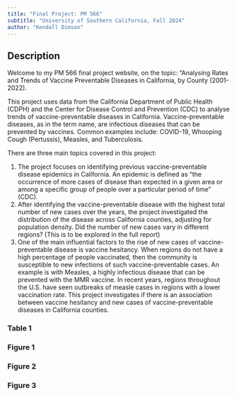 ```yaml
---
title: "Final Project: PM 566"
subtitle: "University of Southern California, Fall 2024"
author: "Kendall Dimson"
---
```


## Description

Welcome to my PM 566 final project website, on the topic: "Analysing Rates and Trends of Vaccine Preventable Diseases in California, by County (2001-2022).

This project uses data from the California Department of Public Health (CDPH) and the Center for Disease Control and Prevention (CDC) to analyse trends of vaccine-preventable diseases in California. Vaccine-preventable diseases, as in the term name, are infectious diseases that can be prevented by vaccines. Common examples include: COVID-19, Whooping Cough (Pertussis), Measles, and Tuberculosis.

There are three main topics covered in this project:

  1. The project focuses on identifying previous vaccine-preventable disease epidemics in California. An epidemic is defined as "the occurrence of more cases of disease than expected in a given area or among a specific group of people over a particular period of time" (CDC).
  2. After identifying the vaccine-preventable disease with the highest total number of new cases over the years, the project investigated the distribution of the disease across California counties, adjusting for population density. Did the number of new cases vary in different regions? (This is to be explored in the full report)
  3. One of the main influential factors to the rise of new cases of vaccine-preventable disease is vaccine hesitancy. When regions do not have a high percentage of people vaccinated, then the community is susceptible to new infections of such vaccine-preventable cases. An example is with Measles, a highly infectious disease that can be prevented with the MMR vaccine. In recent years, regions throughout the U.S. have seen outbreaks of measle cases in regions with a lower vaccination rate. This project investigates if there is an association between vaccine hesitancy and new cases of vaccine-preventable diseases in California counties.


### Table 1


### Figure 1

### Figure 2

### Figure 3
